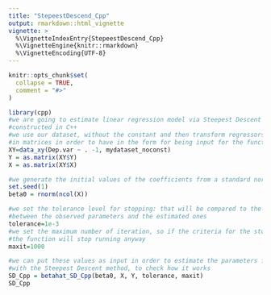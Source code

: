 ```yaml
---
title: "StepeestDescend_Cpp"
output: rmarkdown::html_vignette
vignette: >
  %\VignetteIndexEntry{StepeestDescend_Cpp}
  %\VignetteEngine{knitr::rmarkdown}
  %\VignetteEncoding{UTF-8}
---
```


```r
knitr::opts_chunk$set(
  collapse = TRUE,
  comment = "#>"
)
```

```r
library(cpp)
#we are going to estimate linear regression model via Steepest Descent in its simple version, 
#constructed in C++
#we use our dataset, without the constant and then transform regressors and response variables 
#in matrices in order to have in the form for being input for the function
XY=data_xy(Dep.var ~ . -1, mydataset_noconst)
Y = as.matrix(XY$Y)
X = as.matrix(XY$X)

#we generate the initial values of the coefficients from a standard normal
set.seed(1)
beta0 = rnorm(ncol(X))

#we set the tolerance level for stopping: that will be compared to the maximum difference 
#between the observed parameters and the estimated ones
tolerance=1e-3
#we set the maximum number of iteration, so if the criteria for the stop won't be satisfied,
#the function will stop running anyway
maxit=1000     

#we can put these values as input in order to estimate the parameters for the linear model 
#with the Steepest Descent method, to check how it works
SD_Cpp = betahat_SD_Cpp(beta0, X, Y, tolerance, maxit)
SD_Cpp
```
